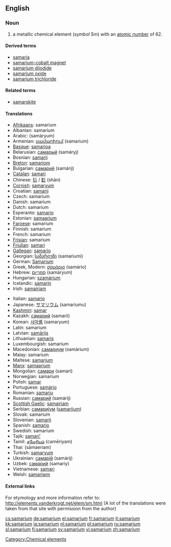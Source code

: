 {{see|Samarium}}
==English==
{{elements|Sm|promethium|Pm|europium|Eu}}

=== Noun ===
{{en-noun|-}}
{{wikipedia}}

# a metallic chemical element (''symbol'' Sm) with an [[atomic number]] of 62.

====Derived terms====
*[[samaria]]
*[[samarium-cobalt magnet]]
*[[samarium diiodide]]
*[[samarium oxide]]
*[[samarium trichloride]]

====Related terms====
*[[samarskite]]<!--origin of the word "samarium"-->

==== Translations ====
{{top}}
*[[Afrikaans]]: samarium
*Albanian: samarium
*Arabic: {{ARchar|[[ساماريوم]]}} (samáryum) {{m}}
*Armenian: [[սամարիում]] (samarium)
*[[Basque]]: [[samarioa]]
*Belarusian: [[самарый]] (samáryj) {{m}}
*Bosnian: [[samarij]]
*[[Breton]]: [[samariom]]
*Bulgarian: [[самарий]] (samárij) {{m}}
*[[Catalan]]: [[samari]]
*Chinese: [[钐]] / [[釤]] (shàn)
*[[Cornish]]: [[samaryum]]
*Croatian: [[samarij]]
*Czech: samarium
*Danish: samarium
*Dutch: samarium {{n}}
*Esperanto: [[samario]]
*Estonian: [[samaarium]]
*[[Faroese]]: samarium
*Finnish: samarium
*French: samarium {{m}}
*[[Frisian]]: samarium
*[[Friulian]]: [[samari]]
*[[Gallegan]]: [[samario]]
*Georgian: [[სამარიუმი]] (samariumi)
*German: [[Samarium]] {{n}}
*Greek, Modern: [[σαμάριο]] (samário) {{n}}
*Hebrew: [[סמריום]] (samáryum)
*Hungarian: [[szamárium]]
*Icelandic: [[samarín]]
*Irish: [[samairiam]]
{{mid}}
*Italian: [[samario]] {{m}}
*Japanese: [[サマリウム]] (samariumu)
*[[Kashmiri]]: [[samar]]
*Kazakh: [[самарий]] (samarii)
*Korean: [[사마륨]] (samaryum)
*Latin: samarium
*Latvian: [[samārijs]]
*Lithuanian: [[samaris]]
*Luxembourgish: samarium
*Macedonian: [[самариум]] (samárium) {{m}}
*Malay: samarium
*Maltese: [[samarjum]]
*[[Manx]]: [[samaarium]]
*Mongolian: [[самари]] (samari)
*Norwegian: samarium
*Polish: [[samar]] {{m}}
*Portuguese: [[samário]] {{m}}
*Romanian: [[samariu]] {{n}}
*Russian: [[самарий]] (samárij) {{m}}
*[[Scottish Gaelic]]: [[samairiam]]
*Serbian: [[самариjум]] ([[samarijum]]) {{m}}
*Slovak: samarium
*Slovenian: [[samarij]]
*Spanish: [[samario]] {{m}}
*Swedish: samarium
*Tajik: [[samari']]
*Tamil: [[சமேரியம்]] (camēriyam)
*Thai: {{THchar|[[ซาแมเรียม]]}} (sāmaeriam)
*Turkish: [[samaryum]]
*Ukrainian: [[самарій]] (samárij) {{m}}
*Uzbek: [[самарий]] (samariy)
*Vietnamese: [[samari]]
*Welsh: [[samariwm]]
{{bottom}}

====External links====
For etymology and more information refer to:
http://elements.vanderkrogt.net/elem/sm.html
(A lot of the translations were taken from that site with permission from the author)

[[Category:Chemical elements]]

[[cs:samarium]]
[[de:samarium]]
[[el:samarium]]
[[fr:samarium]]
[[it:samarium]]
[[kk:samarium]]
[[la:samarium]]
[[nl:samarium]]
[[pl:samarium]]
[[ru:samarium]]
[[sl:samarium]]
[[fi:samarium]]
[[sv:samarium]]
[[vi:samarium]]
[[zh:samarium]]